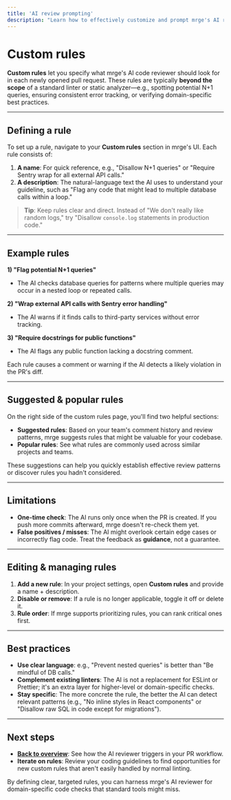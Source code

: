 ```yaml
---
title: 'AI review prompting'
description: "Learn how to effectively customize and prompt mrge's AI reviewer"
---
```


# Custom rules

**Custom rules** let you specify what mrge's AI code reviewer should look for in each newly opened pull request. These rules are typically **beyond the scope** of a standard linter or static analyzer—e.g., spotting potential N+1 queries, ensuring consistent error tracking, or verifying domain-specific best practices.

---

## Defining a rule

To set up a rule, navigate to your **Custom rules** section in mrge's UI. Each rule consists of:

1. **A name**: For quick reference, e.g., "Disallow N+1 queries" or "Require Sentry wrap for all external API calls."
2. **A description**: The natural-language text the AI uses to understand your guideline, such as "Flag any code that might lead to multiple database calls within a loop."

> **Tip**: Keep rules clear and direct. Instead of "We don't really like random logs," try "Disallow `console.log` statements in production code."

---

## Example rules

**1) "Flag potential N+1 queries"**

- The AI checks database queries for patterns where multiple queries may occur in a nested loop or repeated calls.

**2) "Wrap external API calls with Sentry error handling"**

- The AI warns if it finds calls to third-party services without error tracking.

**3) "Require docstrings for public functions"**

- The AI flags any public function lacking a docstring comment.

Each rule causes a comment or warning if the AI detects a likely violation in the PR's diff.

---

## Suggested & popular rules

On the right side of the custom rules page, you'll find two helpful sections:

- **Suggested rules**: Based on your team's comment history and review patterns, mrge suggests rules that might be valuable for your codebase.
- **Popular rules**: See what rules are commonly used across similar projects and teams.

These suggestions can help you quickly establish effective review patterns or discover rules you hadn't considered.

---

## Limitations

- **One-time check**: The AI runs only once when the PR is created. If you push more commits afterward, mrge doesn't re-check them yet.
- **False positives / misses**: The AI might overlook certain edge cases or incorrectly flag code. Treat the feedback as **guidance**, not a guarantee.

---

## Editing & managing rules

1. **Add a new rule**: In your project settings, open **Custom rules** and provide a name + description.
2. **Disable or remove**: If a rule is no longer applicable, toggle it off or delete it.
3. **Rule order**: If mrge supports prioritizing rules, you can rank critical ones first.

---

## Best practices

- **Use clear language**: e.g., "Prevent nested queries" is better than "Be mindful of DB calls."
- **Complement existing linters**: The AI is not a replacement for ESLint or Prettier; it's an extra layer for higher-level or domain-specific checks.
- **Stay specific**: The more concrete the rule, the better the AI can detect relevant patterns (e.g., "No inline styles in React components" or "Disallow raw SQL in code except for migrations").

---

## Next steps

- **[Back to overview](/ai-review/overview)**: See how the AI reviewer triggers in your PR workflow.
- **Iterate on rules**: Review your coding guidelines to find opportunities for new custom rules that aren't easily handled by normal linting.

By defining clear, targeted rules, you can harness mrge's AI reviewer for domain-specific code checks that standard tools might miss.

